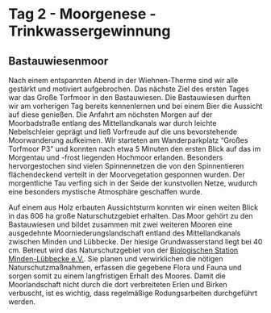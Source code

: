 # Tag 2 - Moorgenese - Trinkwassergewinnung

## Bastauwiesenmoor 

Nach einem entspannten Abend in der Wiehnen-Therme sind wir alle gestärkt und motiviert aufgebrochen. Das nächste Ziel des ersten Tages war das Große Torfmoor in den Bastauwiesen. Die Bastauwiesen durften wir am vorherigen Tag bereits kennenlernen und bei einem Bier die Aussicht auf diese genießen. Die Anfahrt am nöchsten Morgen auf der Moorbadstraße entlang des Mittellandkanals war durch leichte Nebelschleier geprägt und ließ Vorfreude auf die uns bevorstehende Moorwanderung aufkeimen. Wir starteten am Wanderparkplatz "Großes Torfmoor P3" und konnten nach etwa 5 Minuten den ersten Blick auf das im Morgentau und -frost liegenden Hochmoor erlanden. Besonders hervorgestochen sind  vielen Spinnennetzen die von den Spinnentieren flächendeckend verteilt in der Moorvegetation gesponnen wurden. Der morgentliche Tau verfing sich in der Seide der kunstvollen Netze, wudurch eine besonders mystische Atmosphäre geschaffen wurde. 

Auf einem aus Holz erbauten Aussichtsturm konnten wir einen weiten Blick in das 606 ha große Naturschutzgebiet erhalten. Das Moor gehört zu den Bastauwiesen und bildet zusammen mit zwei weiteren Mooren eine ausgedehnte Moorniederungslandschaft entland des Mittellandkanals zwischen Minden und Lübbecke. Der hiesige Grundwasserstand liegt bei 40 cm. Betreut wird das Naturschutzgebiet von der [Biologischen Station Minden-Lübbecke e.V.](https://biostation-ml.de). Sie planen und verwirklichen die nötigen Naturschutzmaßnahmen, erfassen die gegebene Flora und Fauna und sorgen somit zu einem langfristigen Erhalt des Moores. Damit die Moorlandschaft nicht durch die dort verbreiteten Erlen und Birken verbuscht, ist es wichtig, dass regelmäßige Rodungsarbeiten durchgeführt werden. 